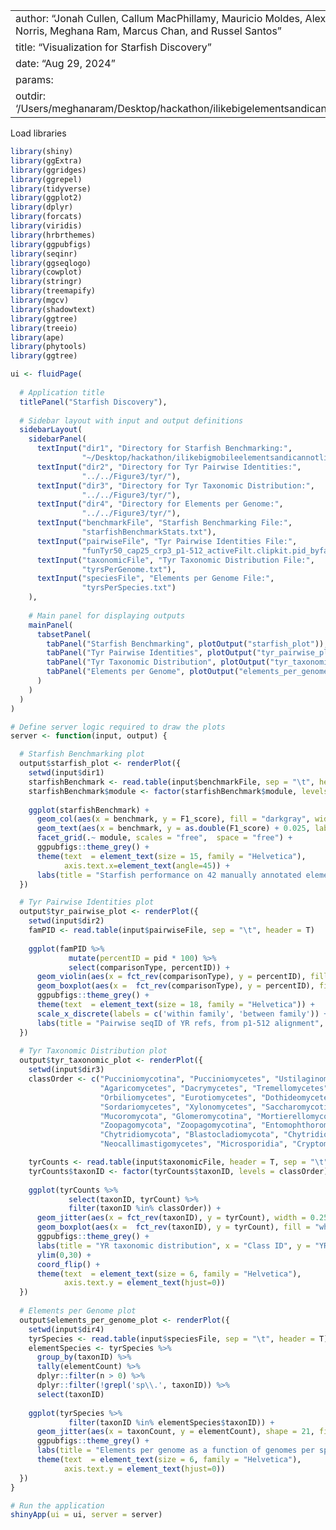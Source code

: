 --------------
author: "Jonah Cullen, Callum MacPhillamy, Mauricio Moldes, Alexis Norris, Meghana Ram, Marcus Chan, and Russel Santos"
title: "Visualization for Starfish Discovery"
date: "Aug 29, 2024"
params:
  outdir: '/Users/meghanaram/Desktop/hackathon/ilikebigelementsandicannotlie/'
--------------
Load libraries
```r
library(shiny)
library(ggExtra)
library(ggridges)
library(ggrepel)
library(tidyverse)
library(ggplot2)
library(dplyr)
library(forcats)
library(viridis)
library(hrbrthemes)
library(ggpubfigs)
library(seqinr)
library(ggseqlogo)
library(cowplot)
library(stringr)
library(treemapify)
library(mgcv)
library(shadowtext)
library(ggtree)
library(treeio)
library(ape)
library(phytools)
library(ggtree)
```

```r
ui <- fluidPage(
  
  # Application title
  titlePanel("Starfish Discovery"),
  
  # Sidebar layout with input and output definitions
  sidebarLayout(
    sidebarPanel(
      textInput("dir1", "Directory for Starfish Benchmarking:", 
                "~/Desktop/hackathon/ilikebigmobileelementsandicannotlie/benchmarking/"),
      textInput("dir2", "Directory for Tyr Pairwise Identities:", 
                "../../Figure3/tyr/"),
      textInput("dir3", "Directory for Tyr Taxonomic Distribution:", 
                "../../Figure3/tyr/"),
      textInput("dir4", "Directory for Elements per Genome:", 
                "../../Figure3/tyr/"),
      textInput("benchmarkFile", "Starfish Benchmarking File:", 
                "starfishBenchmarkStats.txt"),
      textInput("pairwiseFile", "Tyr Pairwise Identities File:", 
                "funTyr50_cap25_crp3_p1-512_activeFilt.clipkit.pid_byfam.txt"),
      textInput("taxonomicFile", "Tyr Taxonomic Distribution File:", 
                "tyrsPerGenome.txt"),
      textInput("speciesFile", "Elements per Genome File:", 
                "tyrsPerSpecies.txt")
    ),
    
    # Main panel for displaying outputs
    mainPanel(
      tabsetPanel(
        tabPanel("Starfish Benchmarking", plotOutput("starfish_plot")),
        tabPanel("Tyr Pairwise Identities", plotOutput("tyr_pairwise_plot")),
        tabPanel("Tyr Taxonomic Distribution", plotOutput("tyr_taxonomic_plot")),
        tabPanel("Elements per Genome", plotOutput("elements_per_genome_plot"))
      )
    )
  )
)

# Define server logic required to draw the plots
server <- function(input, output) {

  # Starfish Benchmarking plot
  output$starfish_plot <- renderPlot({
    setwd(input$dir1)
    starfishBenchmark <- read.table(input$benchmarkFile, sep = "\t", header = T)
    starfishBenchmark$module <- factor(starfishBenchmark$module, levels = c("captain", "boundary", "DR"))
    
    ggplot(starfishBenchmark) +
      geom_col(aes(x = benchmark, y = F1_score), fill = "darkgray", width = 0.75) + 
      geom_text(aes(x = benchmark, y = as.double(F1_score) + 0.025, label = F1_score), angle = 0, size = 4) +
      facet_grid(.~ module, scales = "free",  space = "free") +
      ggpubfigs::theme_grey() + 
      theme(text  = element_text(size = 15, family = "Helvetica"),
            axis.text.x=element_text(angle=45)) +
      labs(title = "Starfish performance on 42 manually annotated elements", y = "F1 score", x = "Starfish module")
  })

  # Tyr Pairwise Identities plot
  output$tyr_pairwise_plot <- renderPlot({
    setwd(input$dir2)
    famPID <- read.table(input$pairwiseFile, sep = "\t", header = T)
    
    ggplot(famPID %>%
             mutate(percentID = pid * 100) %>%
             select(comparisonType, percentID)) +
      geom_violin(aes(x = fct_rev(comparisonType), y = percentID), fill = "darkgray") + 
      geom_boxplot(aes(x =  fct_rev(comparisonType), y = percentID), fill = "white", width = 0.2, outlier.size = 0, outlier.fill = NA, outlier.color = NA) + 
      ggpubfigs::theme_grey() + 
      theme(text  = element_text(size = 18, family = "Helvetica")) +
      scale_x_discrete(labels = c('within family', 'between family')) +
      labs(title = "Pairwise seqID of YR refs, from p1-512 alignment", y = "Pairwise sequence identity (%)", x = "Comparison type")
  })
  
  # Tyr Taxonomic Distribution plot
  output$tyr_taxonomic_plot <- renderPlot({
    setwd(input$dir3)
    classOrder <- c("Pucciniomycotina", "Pucciniomycetes", "Ustilaginomycotina", "Ustilaginomycetes", 
                    "Agaricomycetes", "Dacrymycetes", "Tremellomycetes", "Wallemiomycetes", "Pezizomycetes", 
                    "Orbiliomycetes", "Eurotiomycetes", "Dothideomycetes", "Lecanoromycetes", "Leotiomycetes", 
                    "Sordariomycetes", "Xylonomycetes", "Saccharomycotina", "Taphrinomycotina", 
                    "Mucoromycota", "Glomeromycotina", "Mortierellomycotina", "Mucormycotina", 
                    "Zoopagomycota", "Zoopagomycotina", "Entomophthoromycotina", "Kickxellomycotina", 
                    "Chytridiomycota", "Blastocladiomycota", "Chytridiomycetes", "Monoblepharidomycetes", 
                    "Neocallimastigomycetes", "Microsporidia", "Cryptomycota")

    tyrCounts <- read.table(input$taxonomicFile, header = T, sep = "\t")
    tyrCounts$taxonID <- factor(tyrCounts$taxonID, levels = classOrder)
    
    ggplot(tyrCounts %>%
             select(taxonID, tyrCount) %>%
             filter(taxonID %in% classOrder)) +
      geom_jitter(aes(x = fct_rev(taxonID), y = tyrCount), width = 0.25, height = 0.25, shape = 21, fill = "gray", color = "#3B3B3B", alpha = 0.4, size = 2) +
      geom_boxplot(aes(x =  fct_rev(taxonID), y = tyrCount), fill = "white", width = 0.75, size = 0.6, outlier.size = 0, outlier.fill = NA, outlier.color = NA) + 
      ggpubfigs::theme_grey() + 
      labs(title = "YR taxonomic distribution", x = "Class ID", y = "YR count per genome") +
      ylim(0,30) +
      coord_flip() +
      theme(text  = element_text(size = 6, family = "Helvetica"),
            axis.text.y = element_text(hjust=0))
  })
  
  # Elements per Genome plot
  output$elements_per_genome_plot <- renderPlot({
    setwd(input$dir4)
    tyrSpecies <- read.table(input$speciesFile, sep = "\t", header = T)
    elementSpecies <- tyrSpecies %>%
      group_by(taxonID) %>%
      tally(elementCount) %>%
      dplyr::filter(n > 0) %>%
      dplyr::filter(!grepl('sp\\.', taxonID)) %>%
      select(taxonID)
    
    ggplot(tyrSpecies %>%
             filter(taxonID %in% elementSpecies$taxonID)) +
      geom_jitter(aes(x = taxonCount, y = elementCount), shape = 21, fill = "gray", color = "#3B3B3B", alpha = 0.4, size = 2) +
      ggpubfigs::theme_grey() + 
      labs(title = "Elements per genome as a function of genomes per species", x = "Genomes per species", y = "Elements per genome") +
      theme(text  = element_text(size = 6, family = "Helvetica"),
            axis.text.y = element_text(hjust=0))
  })
}

# Run the application 
shinyApp(ui = ui, server = server)
```

